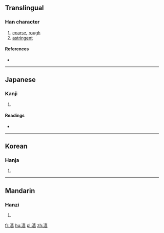 {{also|澀}}
==Translingual==

===Han character===
{{Han char|rn=85|rad=水|as=15|sn=18|four=|canj=水木人田 (EDOW)|ids=⿰氵⿱來⿱一回}}

# [[coarse]], [[rough]]
# [[astringent]]

====References====
* {{Han ref|kx=0659.140|dkj=18610|dj=1069.090|hdz=31777.070|uh=7012|ud=28690}}

----

==Japanese==

===Kanji===
{{ja-kanji|grade=|rs=水15}}

# {{defn|lang=ja|sort=水15}}

====Readings====
* {{ja-readings|on=[[しょく]] (shoku)|kun=[[しぶる]] (shiburu)}}

----

==Korean==

===Hanja===
{{ko-hanja|hangeul=색|eumhun=|rv=saek|mr=saek|y=sayk}}

# {{defn|lang=ko|sort=水15}}

----

==Mandarin==

===Hanzi===
{{cmn-hanzi|pin=[[qìn]] ([[qin4]]), [[sè]] ([[se4]])|wg=ch'in<sup>4</sup>, se<sup>4</sup>}}

# {{defn|lang=cmn|sort=水15}}

[[fr:瀒]]
[[hu:瀒]]
[[pl:瀒]]
[[zh:瀒]]